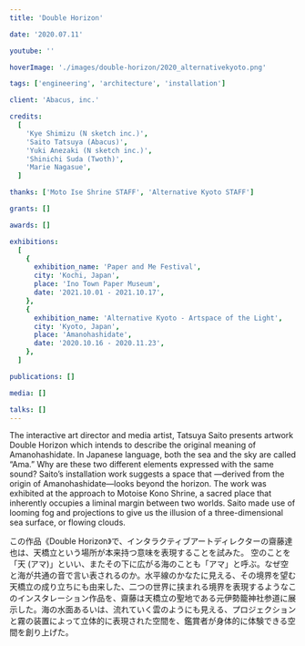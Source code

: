 ```yaml
---
title: 'Double Horizon'

date: '2020.07.11'

youtube: ''

hoverImage: './images/double-horizon/2020_alternativekyoto.png'

tags: ['engineering', 'architecture', 'installation']

client: 'Abacus, inc.'

credits:
  [
    'Kye Shimizu (N sketch inc.)',
    'Saito Tatsuya (Abacus)',
    'Yuki Anezaki (N sketch inc.)',
    'Shinichi Suda (Twoth)',
    'Marie Nagasue',
  ]

thanks: ['Moto Ise Shrine STAFF', 'Alternative Kyoto STAFF']

grants: []

awards: []

exhibitions:
  [
    {
      exhibition_name: 'Paper and Me Festival',
      city: 'Kochi, Japan',
      place: 'Ino Town Paper Museum',
      date: '2021.10.01 - 2021.10.17',
    },
    {
      exhibition_name: 'Alternative Kyoto - Artspace of the Light',
      city: 'Kyoto, Japan',
      place: 'Amanohashidate',
      date: '2020.10.16 - 2020.11.23',
    },
  ]

publications: []

media: []

talks: []
---
```



<TextSection>
  <p>
    The interactive art director and media artist, Tatsuya Saito presents artwork Double Horizon
    which intends to describe the original meaning of Amanohashidate. In Japanese language, both the
    sea and the sky are called “Ama.” Why are these two different elements expressed with the same
    sound? Saito’s installation work suggests a space that —derived from the origin of
    Amanohashidate—looks beyond the horizon. The work was exhibited at the approach to Motoise Kono
    Shrine, a sacred place that inherently occupies a liminal margin between two worlds. Saito made
    use of looming fog and projections to give us the illusion of a three-dimensional sea surface,
    or flowing clouds.
  </p>
</TextSection>
<Spacer size={36} />
<div class='flex flex-col justify-center items-center gap-8 mx-auto'>
  <Picture
    widths={[360, 768, 1024, 1440]}
    src={img1}
    formats={['avif', 'webp']}
    alt=''
    sizes={'(min-width: 360px) (min-width: 768px) (min-width:1024px)  (min-width:1440px)'}
    pictureAttributes={{ style: 'display: flex; justify-content: center; align-items: center;' }}
  />
</div>

この作品《Double Horizon》で、インタラクティブアートディレクターの齋藤達也は、天橋立という場所が本来持つ意味を表現することを試みた。
空のことを「天 (アマ)」といい、またその下に広がる海のことも「アマ」と呼ぶ。なぜ空と海が共通の音で言い表されるのか。水平線のかなたに見える、その境界を望む天橋立の成り立ちにも由来した、二つの世界に挟まれる境界を表現するようなこのインスタレーション作品を、齋藤は天橋立の聖地である元伊勢籠神社参道に展示した。海の水面あるいは、流れていく雲のようにも見える、プロジェクションと霧の装置によって立体的に表現された空間を、鑑賞者が身体的に体験できる空間を創り上げた。
